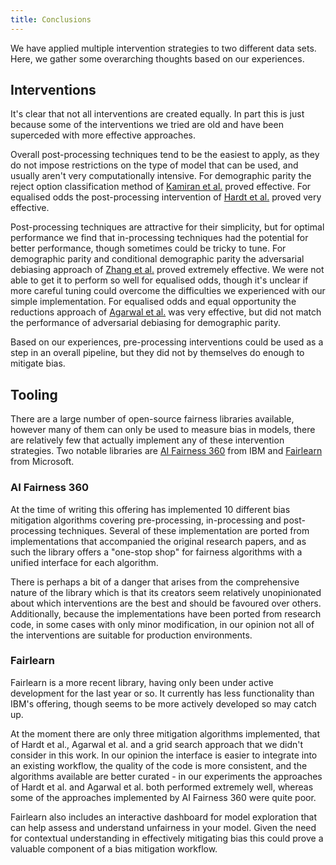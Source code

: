 ```yaml
---
title: Conclusions
---
```



<CookieBanner />

We have applied multiple intervention strategies to two different data sets. Here, we gather some overarching thoughts based on our experiences.

## Interventions

It's clear that not all interventions are created equally. In part this is just because some of the interventions we tried are old and have been superceded with more effective approaches.

Overall post-processing techniques tend to be the easiest to apply, as they do not impose restrictions on the type of model that can be used, and usually aren't very computationally intensive. For demographic parity the reject option classification method of [Kamiran et al.](/interventions#reject-option-classification---kamiran-et-al) proved effective. For equalised odds the post-processing intervention of [Hardt et al.](/interventions#decision-threshold-modification---hardt-et-al) proved very effective.

Post-processing techniques are attractive for their simplicity, but for optimal performance we find that in-processing techniques had the potential for better performance, though sometimes could be tricky to tune. For demographic parity and conditional demographic parity the adversarial debiasing approach of [Zhang et al.](/interventions#adversarial-debiasing---zhang-et-al) proved extremely effective. We were not able to get it to perform so well for equalised odds, though it's unclear if more careful tuning could overcome the difficulties we experienced with our simple implementation. For equalised odds and equal opportunity the reductions approach of [Agarwal et al.](/interventions/#reductions-approach-via-constrained-optimisation---agarwal-et-al) was very effective, but did not match the performance of adversarial debiasing for demographic parity.

Based on our experiences, pre-processing interventions could be used as a step in an overall pipeline, but they did not by themselves do enough to mitigate bias.

## Tooling

There are a large number of open-source fairness libraries available, however many of them can only be used to measure bias in models, there are relatively few that actually implement any of these intervention strategies. Two notable libraries are [AI Fairness 360][aif-360] from IBM and [Fairlearn][fairlearn] from Microsoft.

### AI Fairness 360

At the time of writing this offering has implemented 10 different bias mitigation algorithms covering pre-processing, in-processing and post-processing techniques. Several of these implementation are ported from implementations that accompanied the original research papers, and as such the library offers a "one-stop shop" for fairness algorithms with a unified interface for each algorithm.

There is perhaps a bit of a danger that arises from the comprehensive nature of the library which is that its creators seem relatively unopinionated about which interventions are the best and should be favoured over others. Additionally, because the implementations have been ported from research code, in some cases with only minor modification, in our opinion not all of the interventions are suitable for production environments.

### Fairlearn

Fairlearn is a more recent library, having only been under active development for the last year or so. It currently has less functionality than IBM's offering, though seems to be more actively developed so may catch up.

At the moment there are only three mitigation algorithms implemented, that of Hardt et al., Agarwal et al. and a grid search approach that we didn't consider in this work. In our opinion the interface is easier to integrate into an existing workflow, the quality of the code is more consistent, and the algorithms available are better curated - in our experiments the approaches of Hardt et al. and Agarwal et al. both performed extremely well, whereas some of the approaches implemented by AI Fairness 360 were quite poor.

Fairlearn also includes an interactive dashboard for model exploration that can help assess and understand unfairness in your model. Given the need for contextual understanding in effectively mitigating bias this could prove a valuable component of a bias mitigation workflow.

[aif-360]: https://aif360.readthedocs.io/en/latest/
[fairlearn]: https://fairlearn.github.io/

